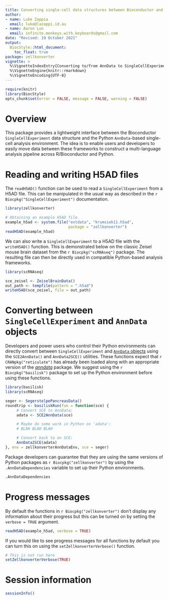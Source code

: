 ```yaml
---
title: Converting single-cell data structures between Bioconductor and Python
author: 
- name: Luke Zappia
  email: luke@lazappi.id.au
- name: Aaron Lun
  email: infinite.monkeys.with.keyboards@gmail.com
date: "Revised: 19 October 2021"
output:
  BiocStyle::html_document:
    toc_float: true
package: zellkonverter 
vignette: >
  %\VignetteIndexEntry{Converting to/from AnnData to SingleCellExperiments}
  %\VignetteEngine{knitr::rmarkdown}
  %\VignetteEncoding{UTF-8}    
---
```


```r
require(knitr)
library(BiocStyle)
opts_chunk$set(error = FALSE, message = FALSE, warning = FALSE)
```

Overview
========

This package provides a lightweight interface between the Bioconductor
`SingleCellExperiment` data structure and the Python `AnnData`-based single-cell
analysis environment. The idea is to enable users and developers to easily move
data between these frameworks to construct a multi-language analysis pipeline
across R/Bioconductor and Python.

Reading and writing H5AD files
==============================

The `readH5AD()` function can be used to read a `SingleCellExperiment` from a
H5AD file. This can be manipulated in the usual way as described in the
`r Biocpkg("SingleCellExperiment")` documentation.

```r
library(zellkonverter)

# Obtaining an example H5AD file.
example_h5ad <- system.file("extdata", "krumsiek11.h5ad",
                            package = "zellkonverter")
readH5AD(example_h5ad)
```

We can also write a `SingleCellExperiment` to a H5AD file with the
`writeH5AD()` function. This is demonstrated below on the classic Zeisel mouse
brain dataset from the `r Biocpkg("scRNAseq")` package. The resulting file can
then be directly used in compatible Python-based analysis frameworks.

```r
library(scRNAseq)

sce_zeisel <- ZeiselBrainData()
out_path <- tempfile(pattern = ".h5ad")
writeH5AD(sce_zeisel, file = out_path)
```

Converting between `SingleCellExperiment` and `AnnData` objects
===============================================================

Developers and power users who control their Python environments can directly
convert between `SingleCellExperiment` and
[`AnnData` objects](https://anndata.readthedocs.io/en/stable/) using the
`SCE2AnnData()` and `AnnData2SCE()` utilities. These functions expect that
`r CRANpkg("reticulate")` has already been loaded along with an appropriate
version of the [_anndata_](https://pypi.org/project/anndata/) package. We
suggest using the `r Biocpkg("basilisk")` package to set up the Python
environment before using these functions.

```r
library(basilisk)
library(scRNAseq)

seger <- SegerstolpePancreasData()
roundtrip <- basiliskRun(fun = function(sce) {
     # Convert SCE to AnnData:
     adata <- SCE2AnnData(sce)

     # Maybe do some work in Python on 'adata':
     # BLAH BLAH BLAH

     # Convert back to an SCE:
     AnnData2SCE(adata)
}, env = zellkonverterAnnDataEnv, sce = seger)
```

Package developers can guarantee that they are using the same versions of Python
packages as `r Biocpkg("zellkonverter")` by using the `.AnnDataDependencies`
variable to set up their Python environments.

```r
.AnnDataDependencies
```

Progress messages
=================

By default the functions in `r Biocpkg("zellkonverter")` don't display any
information about their progress but this can be turned on by setting the
`verbose = TRUE` argument.

```r
readH5AD(example_h5ad, verbose = TRUE)
```

If you would like to see progress messages for all functions by default you can
turn this on using the `setZellkonverterVerbose()` function.

```r
# This is not run here 
setZellkonverterVerbose(TRUE)
```

Session information
===================

```r
sessionInfo()
```
